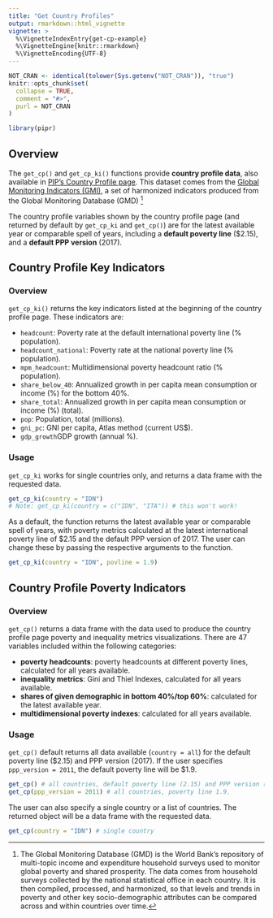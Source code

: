 ```yaml
---
title: "Get Country Profiles"
output: rmarkdown::html_vignette
vignette: >
  %\VignetteIndexEntry{get-cp-example}
  %\VignetteEngine{knitr::rmarkdown}
  %\VignetteEncoding{UTF-8}
---
```


```r
NOT_CRAN <- identical(tolower(Sys.getenv("NOT_CRAN")), "true")
knitr::opts_chunk$set(
  collapse = TRUE,
  comment = "#>",
  purl = NOT_CRAN
)
```

```r
library(pipr)
```

## Overview

The `get_cp()` and `get_cp_ki()` functions provide **country profile data**, also available in [PIP's Country Profile page](https://pip.worldbank.org/country-profiles/IDN). This dataset comes from the [Global Monitoring Indicators (GMI)](https://datacatalog.worldbank.org/int/search/dataset/0065517/global-monitoring-indicators--gmi-), a set of harmonized indicators produced from the Global Monitoring Database (GMD) [^1]

[^1]: The Global Monitoring Database (GMD) is the World Bank’s repository of multi-topic income and expenditure household surveys used to monitor global poverty and shared prosperity. The data comes from household surveys collected by the national statistical office in each country. It is then compiled, processed, and harmonized, so that levels and trends in poverty and other key socio-demographic attributes can be compared across and within countries over time.

The country profile variables shown by the country profile page (and returned by default by `get_cp_ki` and `get_cp()`) are for the latest available year or comparable spell of years, including a **default poverty line** (\$2.15), and a **default PPP version** (2017).

## Country Profile Key Indicators

### Overview

`get_cp_ki()` returns the key indicators listed at the beginning of the country profile page. These indicators are:

-   `headcount`: Poverty rate at the default international poverty line (% population).
-   `headcount_national`: Poverty rate at the national poverty line (% population).
-   `mpm_headcount`: Multidimensional poverty headcount ratio (% population).
-   `share_below_40`: Annualized growth in per capita mean consumption or income (%) for the bottom 40%.
-   `share_total`: Annualized growth in per capita mean consumption or income (%) (total).
-   `pop`: Population, total (millions).
-   `gni_pc`: GNI per capita, Atlas method (current US\$).
-   `gdp_growth`GDP growth (annual %).

### Usage

`get_cp_ki` works for single countries only, and returns a data frame with the requested data.

```r
get_cp_ki(country = "IDN")
# Note: get_cp_ki(country = c("IDN", "ITA")) # this won't work!
```

As a default, the function returns the latest available year or comparable spell of years, with poverty metrics calculated at the latest international poverty line of \$2.15 and the default PPP version of 2017. The user can change these by passing the respective arguments to the function.

```r
get_cp_ki(country = "IDN", povline = 1.9)

```

## Country Profile Poverty Indicators

### Overview

`get_cp()` returns a data frame with the data used to produce the country profile page poverty and inequality metrics visualizations. There are 47 variables included within the following categories:

-   **poverty headcounts**: poverty headcounts at different poverty lines, calculated for all years available.
-   **inequality metrics**: Gini and Thiel Indexes, calculated for all years available.
-   **shares of given demographic in bottom 40%/top 60%**: calculated for the latest available year.
-   **multidimensional poverty indexes**: calculated for all years available.

### Usage

`get_cp()` default returns all data available (`country = all`) for the default poverty line (\$2.15) and PPP version (2017). If the user specifies `ppp_version = 2011`, the default poverty line will be \$1.9.

```r
get_cp() # all countries, default poverty line (2.15) and PPP version (2017)
get_cp(ppp_version = 2011) # all countries, poverty line 1.9.
```

The user can also specify a single country or a list of countries. The returned object will be a data frame with the requested data.

```r
get_cp(country = "IDN") # single country
```

